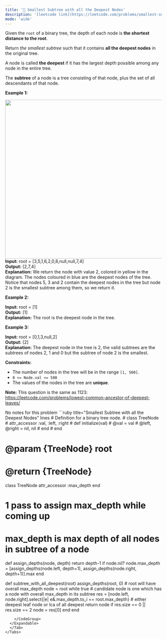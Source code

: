 ```yaml
---
title: '🧀 Smallest Subtree with all the Deepest Nodes'
description: '[leetcode link](https://leetcode.com/problems/smallest-subtree-with-all-the-deepest-nodes/description/)'
mode: 'wide'
---
```

<Tabs>
  <Tab title="Question" icon="circle-question" iconType="regular">
    <Card>
      <p>Given the <code>root</code> of a binary tree, the depth of each node is <strong>the shortest distance to the root</strong>.</p>  <p>Return <em>the smallest subtree</em> such that it contains <strong>all the deepest nodes</strong> in the original tree.</p>  <p>A node is called <strong>the deepest</strong> if it has the largest depth possible among any node in the entire tree.</p>  <p>The <strong>subtree</strong> of a node is a tree consisting of that node, plus the set of all descendants of that node.</p>   <p><strong class="example">Example 1:</strong></p> <img alt="" src="https://s3-lc-upload.s3.amazonaws.com/uploads/2018/07/01/sketch1.png" style="width: 600px; height: 510px;" />  <strong>Input:</strong> root = [3,5,1,6,2,0,8,null,null,7,4] <br/> <strong>Output:</strong> [2,7,4] <br/> <strong>Explanation:</strong> We return the node with value 2, colored in yellow in the diagram. The nodes coloured in blue are the deepest nodes of the tree. Notice that nodes 5, 3 and 2 contain the deepest nodes in the tree but node 2 is the smallest subtree among them, so we return it.   <p><strong class="example">Example 2:</strong></p>   <strong>Input:</strong> root = [1] <br/> <strong>Output:</strong> [1] <br/> <strong>Explanation:</strong> The root is the deepest node in the tree.   <p><strong class="example">Example 3:</strong></p>   <strong>Input:</strong> root = [0,1,3,null,2] <br/> <strong>Output:</strong> [2] <br/> <strong>Explanation:</strong> The deepest node in the tree is 2, the valid subtrees are the subtrees of nodes 2, 1 and 0 but the subtree of node 2 is the smallest.    <p><strong>Constraints:</strong></p>  <ul>  <li>The number of nodes in the tree will be in the range <code>[1, 500]</code>.</li>  <li><code>0 &lt;= Node.val &lt;= 500</code></li>  <li>The values of the nodes in the tree are <strong>unique</strong>.</li> </ul>   <p><strong>Note:</strong> This question is the same as 1123: <a href="https://leetcode.com/problems/lowest-common-ancestor-of-deepest-leaves/" target="_blank">https://leetcode.com/problems/lowest-common-ancestor-of-deepest-leaves/</a></p> 
    </Card>
  </Tab>
  <Tab title="Solution" icon="lightbulb" iconType="regular" >
    <Card>
      No notes for this problem
    </Card>
  <Expandable title="code">
    <CodeGroup dropdown>
```ruby title="Smallest Subtree with all the Deepest Nodes" lines
# Definition for a binary tree node.
# class TreeNode
#     attr_accessor :val, :left, :right
#     def initialize(val)
#         @val = val
#         @left, @right = nil, nil
#     end
# end

# @param {TreeNode} root
# @return {TreeNode}

class TreeNode
  attr_accessor :max_depth
end

# 1 pass to assign max_depth while coming up
# max_depth is max depth of all nodes in subtree of a node
def assign_depths(node, depth)
  return depth-1 if node.nil?
  node.max_depth = [assign_depths(node.left, depth+1), assign_depths(node.right, depth+1)].max
end

def subtree_with_all_deepest(root)
    assign_depths(root, 0) # root will have overall max_depth
    node = root
    while true
      # candidate node is one which has a node with overall max_depth in its subtree
      res = [node.left, node.right].select{|e| e&.max_depth.to_i == root.max_depth}
      # either deepest leaf node or lca of all deepest
      return node if res.size == 0 || res.size == 2
      node = res[0]
    end
end
```
    </CodeGroup>
  </Expandable>
  </Tab>
</Tabs>